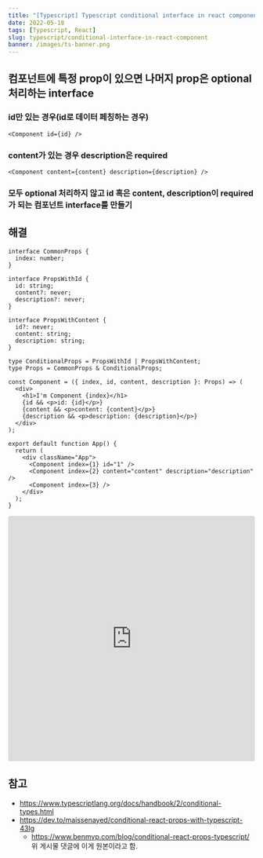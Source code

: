 ```yaml
---
title: "[Typescript] Typescript conditional interface in react component"
date: 2022-05-18
tags: [Typescript, React]
slug: typescript/conditional-interface-in-react-component
banner: /images/ts-banner.png
---
```


## 컴포넌트에 특정 prop이 있으면 나머지 prop은 optional 처리하는 interface

### id만 있는 경우(id로 데이터 페칭하는 경우)

```tsx
<Component id={id} />
```

### content가 있는 경우 description은 required

```tsx
<Component content={content} description={description} />
```

### 모두 optional 처리하지 않고 id 혹은 content, description이 required가 되는 컴포넌트 interface를 만들기

## 해결

```tsx
interface CommonProps {
  index: number;
}

interface PropsWithId {
  id: string;
  content?: never;
  description?: never;
}

interface PropsWithContent {
  id?: never;
  content: string;
  description: string;
}

type ConditionalProps = PropsWithId | PropsWithContent;
type Props = CommonProps & ConditionalProps;

const Component = ({ index, id, content, description }: Props) => (
  <div>
    <h1>I'm Component {index}</h1>
    {id && <p>id: {id}</p>}
    {content && <p>content: {content}</p>}
    {description && <p>description: {description}</p>}
  </div>
);

export default function App() {
  return (
    <div className="App">
      <Component index={1} id="1" />
      <Component index={2} content="content" description="description" />
      <Component index={3} />
    </div>
  );
}
```

<iframe
  src="https://codesandbox.io/embed/crazy-resonance-v5d5ib?fontsize=14&hidenavigation=1&theme=dark"
  style="width:100%; height:500px; border:0; border-radius: 4px; overflow:hidden;"
  title="crazy-resonance-v5d5ib"
  allow="accelerometer; ambient-light-sensor; camera; encrypted-media; geolocation; gyroscope; hid; microphone; midi; payment; usb; vr; xr-spatial-tracking"
  sandbox="allow-forms allow-modals allow-popups allow-presentation allow-same-origin allow-scripts"
></iframe>

## 참고

- https://www.typescriptlang.org/docs/handbook/2/conditional-types.html
- https://dev.to/maissenayed/conditional-react-props-with-typescript-43lg
  - https://www.benmvp.com/blog/conditional-react-props-typescript/ 위 게시물 댓글에 이게 원본이라고 함.
